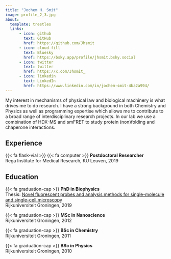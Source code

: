 ```yaml
---
title: "Jochem H. Smit"
image: profile_2_3.jpg
about:
  template: trestles
  links:
      - icon: github
        text: GitHub
        href: https://github.com/Jhsmit
      - icon: cloud-fill
        text: Bluesky
        href: https://bsky.app/profile/jhsmit.bsky.social
      - icon: twitter
        text: twitter
        href: https://x.com/Jhsmit_
      - icon: linkedin
        text: LinkedIn
        href: https://www.linkedin.com/in/jochem-smit-4ba2a994/
---
```


My interest in mechanisms of physical law and biological machinery is what drives me to do research. I have a strong background in both Chemistry and Physics as well as programming expertise which allows me to contribute to a broad range of interdisciplinary research projects. In our lab we use a combination of HDX-MS and smFRET to study protein (non)folding and chaperone interactions.

## Experience

{{< fa flask-vial >}} {{< fa computer >}} **Postdoctoral Researcher** <br>
Rega Institute for Medical Research, KU Leuven, 2019


## Education

{{< fa graduation-cap >}} **PhD in Biophysics** <br> 
Thesis: [Novel fluorescent probes and analysis methods for single-molecule and single-cell microscopy](https://research.rug.nl/en/publications/novel-fluorescent-probes-and-analysis-methods-for-single-molecule) \
Rijkuniversiteit Groningen, 2019

{{< fa graduation-cap >}} **MSc in Nanoscience** <br>
Rijkuniversiteit Groningen, 2012

{{< fa graduation-cap >}} **BSc in Chemistry** <br>
Rijkuniversiteit Groningen, 2011

{{< fa graduation-cap >}} **BSc in Physics**  <br>
Rijkuniversiteit Groningen, 2010



